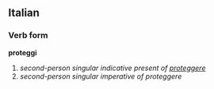 ==Italian==
===Verb form===
'''proteggi'''

# ''second-person singular indicative present of [[proteggere]]''
# ''second-person singular imperative of proteggere''